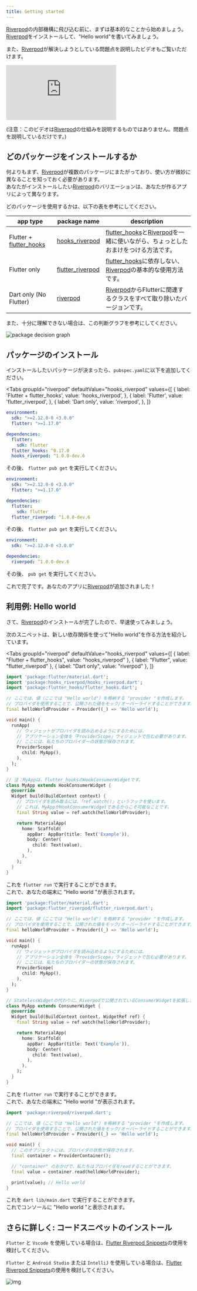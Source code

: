 ```yaml
---
title: Getting started
---
```



[Riverpod]の内部機構に飛び込む前に、まずは基本的なことから始めましょう。  
[Riverpod]をインストールして、"Hello world"を書いてみましょう。

また、[Riverpod]が解決しようとしている問題点を説明したビデオもご覧いただけます。

<div class="player">
  <iframe
    src="https://www.youtube.com/embed/zjBulEwjzeI"
    frameborder="0"
    allow="accelerometer; autoplay; encrypted-media; gyroscope; picture-in-picture"
    allowfullscreen
  ></iframe>
</div>

(注意：このビデオは[Riverpod]の仕組みを説明するものではありません。問題点を説明しているだけです。)

## どのパッケージをインストールするか

何よりもまず、[Riverpod]が複数のパッケージにまたがっており、使い方が微妙に異なることを知っておく必要があります。  
あなたがインストールしたい[Riverpod]のバリエーションは、あなたが作るアプリによって異なります。

どのパッケージを使用するかは、以下の表を参考にしてください。

| app type                  | package name                                                                       | description                                                                          |
| ------------------------- | ---------------------------------------------------------------------------------- | ------------------------------------------------------------------------------------ |
| Flutter + [flutter_hooks] | [hooks_riverpod]                                                                   | [flutter_hooks]と[Riverpod]を一緒に使いながら、ちょっとしたおまけをつける方法です。  |
| Flutter only              | [flutter_riverpod]                                                                 | [flutter_hooks]に依存しない、[Riverpod]の基本的な使用方法です。                      |
| Dart only (No Flutter)    | [riverpod](https://github.com/rrousselGit/river_pod/tree/master/packages/riverpod) | [Riverpod]からFlutterに関連するクラスをすべて取り除いたバージョンです。              |

また、十分に理解できない場合は、この判断グラフを参考にしてください。

![package decision graph](/img/package_decision_graph.svg)

## パッケージのインストール

インストールしたいパッケージが決まったら、`pubspec.yaml`に以下を追加してください。

<Tabs
  groupId="riverpod"
  defaultValue="hooks_riverpod"
  values={[
    { label: 'Flutter + flutter_hooks', value: 'hooks_riverpod', },
    { label: 'Flutter', value: 'flutter_riverpod', },
    { label: 'Dart only', value: 'riverpod', },
  ]}
>
<TabItem value="hooks_riverpod">

```yaml title="pubspec.yaml"
environment:
  sdk: ">=2.12.0-0 <3.0.0"
  flutter: ">=1.17.0"

dependencies:
  flutter:
    sdk: flutter
  flutter_hooks: ^0.17.0
  hooks_riverpod: ^1.0.0-dev.6
```

その後、 `flutter pub get` を実行してください。

</TabItem>
<TabItem value="flutter_riverpod">

```yaml title="pubspec.yaml"
environment:
  sdk: ">=2.12.0-0 <3.0.0"
  flutter: ">=1.17.0"

dependencies:
  flutter:
    sdk: flutter
  flutter_riverpod: ^1.0.0-dev.6
```

その後、 `flutter pub get` を実行してください。

</TabItem>
<TabItem value="riverpod">

```yaml title="pubspec.yaml"
environment:
  sdk: ">=2.12.0-0 <3.0.0"

dependencies:
  riverpod: ^1.0.0-dev.6
```

その後、 `pub get` を実行してください。

</TabItem>
</Tabs>

これで完了です。あなたのアプリに[Riverpod]が追加されました！

## 利用例: Hello world

さて、[Riverpod]のインストールが完了したので、早速使ってみましょう。

次のスニペットは、新しい依存関係を使って"Hello world"を作る方法を紹介しています。

<Tabs
  groupId="riverpod"
  defaultValue="hooks_riverpod"
  values={[
    { label: "Flutter + flutter_hooks", value: "hooks_riverpod" },
    { label: "Flutter", value: "flutter_riverpod" },
    { label: "Dart only", value: "riverpod" },
  ]}
>
<TabItem value="hooks_riverpod">

```dart title="lib/main.dart"
import 'package:flutter/material.dart';
import 'package:hooks_riverpod/hooks_riverpod.dart';
import 'package:flutter_hooks/flutter_hooks.dart';

// ここでは、値（ここでは "Hello world"）を格納する "provider "を作成します。
// プロバイダを使用することで、公開された値をモック/オーバーライドすることができます。
final helloWorldProvider = Provider((_) => 'Hello world');

void main() {
  runApp(
    // ウィジェットがプロバイダを読み込めるようにするためには、
    // アプリケーション全体を「ProviderScope」ウィジェットで包む必要があります。
    // ここには、私たちのプロバイダーの状態が保存されます。
    ProviderScope(
      child: MyApp(),
    ),
  );
}

// 注：MyAppは、flutter_hooksのHookConsumerWidgetです。
class MyApp extends HookConsumerWidget {
  @override
  Widget build(BuildContext context) {
    // プロバイダを読み取るには、「ref.watch()」というフックを使います。
    // これは、MyAppがHookConsumerWidgetであるからこそ可能なことです。
    final String value = ref.watch(helloWorldProvider);

    return MaterialApp(
      home: Scaffold(
        appBar: AppBar(title: Text('Example')),
        body: Center(
          child: Text(value),
        ),
      ),
    );
  }
}
```

これを `flutter run` で実行することができます。  
これで、あなたの端末に "Hello world "が表示されます。

</TabItem>
<TabItem value="flutter_riverpod">

```dart title="lib/main.dart"
import 'package:flutter/material.dart';
import 'package:flutter_riverpod/flutter_riverpod.dart';

// ここでは、値（ここでは "Hello world"）を格納する "provider "を作成します。
// プロバイダを使用することで、公開された値をモック/オーバーライドすることができます。
final helloWorldProvider = Provider((_) => 'Hello world');

void main() {
  runApp(
    // ウィジェットがプロバイダを読み込めるようにするためには、
    // アプリケーション全体を「ProviderScope」ウィジェットで包む必要があります。
    // ここには、私たちのプロバイダーの状態が保存されます。
    ProviderScope(
      child: MyApp(),
    ),
  );
}

// StatelessWidgetの代わりに、Riverpodで公開されているConsumerWidgetを拡張します。
class MyApp extends ConsumerWidget {
  @override
  Widget build(BuildContext context, WidgetRef ref) {
    final String value = ref.watch(helloWorldProvider);

    return MaterialApp(
      home: Scaffold(
        appBar: AppBar(title: Text('Example')),
        body: Center(
          child: Text(value),
        ),
      ),
    );
  }
}
```

これを `flutter run` で実行することができます。  
これで、あなたの端末に "Hello world "が表示されます。

</TabItem>
<TabItem value="riverpod">

```dart title="lib/main.dart"
import 'package:riverpod/riverpod.dart';

// ここでは、値（ここでは "Hello world"）を格納する "provider "を作成します。
// プロバイダを使用することで、公開された値をモック/オーバーライドすることができます。
final helloWorldProvider = Provider((_) => 'Hello world');

void main() {
  // このオブジェクトには、プロバイダの状態が保存されます。
  final container = ProviderContainer();

  // "container" のおかげで、私たちはプロバイダをreadすることができます。
  final value = container.read(helloWorldProvider);

  print(value); // Hello world
}
```

これを `dart lib/main.dart` で実行することができます。  
これでコンソールに "Hello world "と表示されます。

</TabItem>
</Tabs>

## さらに詳しく: コードスニペットのインストール

`Flutter` と `Vscode` を使用している場合は、[Flutter Riverpod Snippets](https://marketplace.visualstudio.com/items?itemName=robert-brunhage.flutter-riverpod-snippets)の使用を検討してください。

`Flutter` と `Android Studio` または `IntelliJ` を使用している場合は、[Flutter Riverpod Snippets](https://plugins.jetbrains.com/plugin/14641-flutter-riverpod-snippets)の使用を検討してください。

![img](/img/snippets/greetingProvider.gif)

[riverpod]: https://github.com/rrousselgit/river_pod
[hooks_riverpod]: https://pub.dev/packages/hooks_riverpod
[flutter_riverpod]: https://pub.dev/packages/flutter_riverpod
[flutter_hooks]: https://github.com/rrousselGit/flutter_hooks
